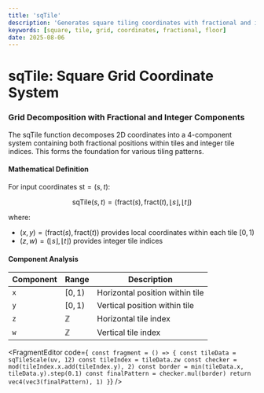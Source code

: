```yaml
---
title: 'sqTile'
description: 'Generates square tiling coordinates with fractional and integer components for grid-based patterns'
keywords: [square, tile, grid, coordinates, fractional, floor]
date: 2025-08-06
---
```



# sqTile: Square Grid Coordinate System

### Grid Decomposition with Fractional and Integer Components

The sqTile function decomposes 2D coordinates into a 4-component system containing both fractional positions within tiles and integer tile indices. This forms the foundation for various tiling patterns.

#### Mathematical Definition

For input coordinates $\text{st} = (s, t)$:

$$\text{sqTile}(s, t) = (\text{fract}(s), \text{fract}(t), \lfloor s \rfloor, \lfloor t \rfloor)$$

where:

- $(x, y) = (\text{fract}(s), \text{fract}(t))$ provides local coordinates within each tile $[0, 1)$
- $(z, w) = (\lfloor s \rfloor, \lfloor t \rfloor)$ provides integer tile indices

#### Component Analysis

| Component | Range        | Description                     |
| --------- | ------------ | ------------------------------- |
| `x`       | $[0, 1)$     | Horizontal position within tile |
| `y`       | $[0, 1)$     | Vertical position within tile   |
| `z`       | $\mathbb{Z}$ | Horizontal tile index           |
| `w`       | $\mathbb{Z}$ | Vertical tile index             |

<FragmentEditor
        code={`
const fragment = () => {
        const tileData = sqTileScale(uv, 12)
        const tileIndex = tileData.zw
        const checker = mod(tileIndex.x.add(tileIndex.y), 2)
        const border = min(tileData.x, tileData.y).step(0.1)
        const finalPattern = checker.mul(border)
        return vec4(vec3(finalPattern), 1)
}`}
/>
